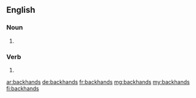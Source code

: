 ==English==

===Noun===
{{head|en|plural}}

# {{plural of|backhand|lang=en}}

===Verb===
{{head|en|verb form}}

# {{en-third-person singular of|backhand}}

[[ar:backhands]]
[[de:backhands]]
[[fr:backhands]]
[[mg:backhands]]
[[my:backhands]]
[[fi:backhands]]